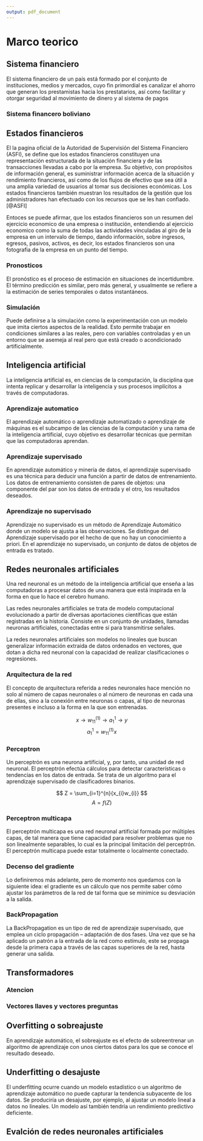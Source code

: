 ```yaml
---
output: pdf_document
---
```


# Marco teorico

<!-- ESTADOS FINANCIEROS -->
## Sistema financiero
El sistema financiero de un país está formado por el conjunto de instituciones, medios y mercados, cuyo fin primordial es canalizar el ahorro que generan los prestamistas hacia los prestatarios, así como facilitar y otorgar seguridad al movimiento de dinero y al sistema de pagos

### Sistema financero boliviano

<!-- ESTADOS FINANCIEROS -->
## Estados financieros

El la pagina oficial de la Autoridad de Supervisión del Sistema Financiero (ASFI), se define que los estados financieros constituyen una representación estructurada de la situación financiera y de las transacciones llevadas a cabo por la empresa. Su objetivo, con propósitos de información general, es suministrar información acerca de la situación y rendimiento financieros, así como de los flujos de efectivo que sea útil a una amplia variedad de usuarios al tomar sus decisiones económicas. Los estados financieros también muestran los resultados de la gestión que los administradores han efectuado con los recursos que se les han confiado.[@ASFI]

Entoces se puede afirmar, que los estados financieros son un resumen del ejercicio economico de una empresa o institución, entendiendo al ejercicio economico como la suma de todas las actividades vinculadas al giro de la empresa en un intervalo de tiempo, dando información, sobre ingresos, egresos, pasivos, activos, es decir, los estados financieros son una fotografia de la empresa en un punto del tiempo.

### Pronosticos

El pronóstico es el proceso de estimación en situaciones de incertidumbre. El término predicción es similar, pero más general, y usualmente se refiere a la estimación de series temporales o datos instantáneos.

### Simulación

Puede definirse a la simulación como la experimentación con un modelo que imita ciertos aspectos de la realidad. Esto permite trabajar en condiciones similares a las reales, pero con variables controladas y en un entorno que se asemeja al real pero que está creado o acondicionado artificialmente.

<!-- INTELIGENCIA ARTIFICIAL -->
## Inteligencia artificial

La inteligencia artificial es, en ciencias de la computación, la disciplina que intenta replicar y desarrollar la inteligencia y sus procesos implícitos a través de computadoras.

### Aprendizaje automatico

El aprendizaje automático o aprendizaje automatizado o aprendizaje de máquinas es el subcampo de las ciencias de la computación y una rama de la inteligencia artificial, cuyo objetivo es desarrollar técnicas que permitan que las computadoras aprendan.

### Aprendizaje supervisado

En aprendizaje automático y minería de datos, el aprendizaje supervisado es una técnica para deducir una función a partir de datos de entrenamiento. Los datos de entrenamiento consisten de pares de objetos: una componente del par son los datos de entrada y el otro, los resultados deseados.

### Aprendizaje no supervisado

Aprendizaje no supervisado es un método de Aprendizaje Automático donde un modelo se ajusta a las observaciones. Se distingue del Aprendizaje supervisado por el hecho de que no hay un conocimiento a priori. En el aprendizaje no supervisado, un conjunto de datos de objetos de entrada es tratado.

<!-- REDES NEURONALES ARTIFICIALES -->
## Redes neuronales artificiales

Una red neuronal es un método de la inteligencia artificial que enseña a las computadoras a procesar datos de una manera que está inspirada en la forma en que lo hace el cerebro humano.

Las redes neuronales artificiales se trata de modelo computacional evolucionado a partir de diversas aportaciones científicas que están registradas en la historia. Consiste en un conjunto de unidades, llamadas neuronas artificiales, conectadas entre sí para transmitirse señales.

La redes neuronales artificiales son modelos no lineales que buscan generalizar información extraida de datos ordenados en vectores, que dotan a dicha red neuronal con la capacidad de realizar clasificaciones o regresiones.

### Arquitectura de la red
El concepto de arquitectura referida a redes neuronales hace mención no solo al número de capas neuronales o al número de neuronas en cada una de ellas, sino a la conexión entre neuronas o capas, al tipo de neuronas presentes e incluso a la forma en la que son entrenadas.

$$x \longrightarrow w_{11}^{(1)} \longrightarrow a_{1}^{1} \longrightarrow y$$
$$a_{1}^{1}=w_{11}^{(1)}x$$

### Perceptron
Un perceptrón es una neurona artificial, y, por tanto, una unidad de red neuronal. El perceptrón efectúa cálculos para detectar características o tendencias en los datos de entrada. Se trata de un algoritmo para el aprendizaje supervisado de clasificadores binarios.

\input{RECURSOS-PLAN-DE-INVESTIGACION/008-MARCO-TEORICO/neuronaEj}

$$ Z = \sum_{i=1}^{n}{x_{i}w_{i}} $$
$$ A =  f(Z)$$



### Perceptron multicapa
El perceptrón multicapa es una red neuronal artificial formada por múltiples capas, de tal manera que tiene capacidad para resolver problemas que no son linealmente separables, lo cual es la principal limitación del perceptrón. El perceptrón multicapa puede estar totalmente o localmente conectado.

### Decenso del gradiente
Lo definiremos más adelante, pero de momento nos quedamos con la siguiente idea: el gradiente es un cálculo que nos permite saber cómo ajustar los parámetros de la red de tal forma que se minimice su desviación a la salida.

### BackPropagation
La BackPropagation es un tipo de red de aprendizaje supervisado, que emplea un ciclo propagación – adaptación de dos fases. Una vez que se ha aplicado un patrón a la entrada de la red como estímulo, este se propaga desde la primera capa a través de las capas superiores de la red, hasta generar una salida.

<!-- TRANSFORMERS -->
## Transformadores


### Atencion


### Vectores llaves y vectores preguntas

<!-- OVERFITTING  -->
## Overfitting o sobreajuste
En aprendizaje automático, el sobreajuste es el efecto de sobreentrenar un algoritmo de aprendizaje con unos ciertos datos para los que se conoce el resultado deseado.

<!-- UNDERFITTING -->
## Underfitting o desajuste
El underfitting ocurre cuando un modelo estadístico o un algoritmo de aprendizaje automático no puede capturar la tendencia subyacente de los datos. Se produciría un desajuste, por ejemplo, al ajustar un modelo lineal a datos no lineales. Un modelo así también tendría un rendimiento predictivo deficiente.

<!-- EVALUACIÓN DE PRECISION DE MODELOS -->
## Evalción de redes neuronales artificiales



